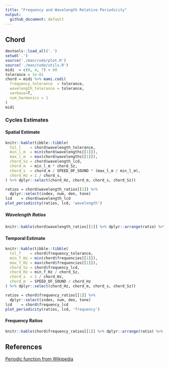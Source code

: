 ```yaml
---
title: "Frequency and Wavelength Relative Periodicity"
output:
  github_document: default
---
```


## Chord

```r
devtools::load_all('.')
setwd('.')
source('./man/code/plot.R')
source('./man/code/utils.R')
midi  = c(0, 4, 7) + 60
tolerance = 1e-01
chord = midi %>% mami.codi(
  frequency_tolerance  = tolerance,
  wavelength_tolerance = tolerance,
  verbose=T,
  num_harmonics = 1
)
midi
```

### Cycles Estimates

#### Spatial Estimate
```r
knitr::kable(tibble::tibble(
  tol_l    = chord$wavelength_tolerance,
  min_l_m  = min(chord$wavelengths[[1]]),
  max_l_m  = max(chord$wavelengths[[1]]),
  chord_Sz = chord$wavelength_lcd,
  chord_m  = min_l_m * chord_Sz,
  chord_s  = chord_m / SPEED_OF_SOUND * (max_l_m / min_l_m),
  chord_Hz = 1 / chord_s,
) %>% dplyr::select(chord_Hz, chord_m, chord_s, chord_Sz))
```

```r
ratios = chord$wavelength_ratios[[1]] %>%
  dplyr::select(index, num, den, tone)
lcd    = chord$wavelength_lcd
plot_periodicity(ratios, lcd, 'wavelength')
```

##### Wavelength Ratios
```r
knitr::kable(chord$wavelength_ratios[[1]] %>% dplyr::arrange(ratio) %>% dplyr::select(-pseudo_ratio))
```

#### Temporal Estimate
```r
knitr::kable(tibble::tibble(
  tol_f    = chord$frequency_tolerance,
  min_f_Hz = min(chord$frequencies[[1]]),
  max_f_Hz = max(chord$frequencies[[1]]),
  chord_Sz = chord$frequency_lcd,
  chord_Hz = min_f_Hz / chord_Sz,
  chord_s  = 1 / chord_Hz,
  chord_m  = SPEED_OF_SOUND / chord_Hz
) %>% dplyr::select(chord_Hz, chord_m, chord_s, chord_Sz))
```

```r
ratios = chord$frequency_ratios[[1]] %>% 
  dplyr::select(index, num, den, tone)
lcd    = chord$frequency_lcd
plot_periodicity(ratios, lcd, 'frequency')
```

#### Frequency Ratios
```r
knitr::kable(chord$frequency_ratios[[1]] %>% dplyr::arrange(ratio) %>% dplyr::select(-pseudo_ratio))
```

## References
[Periodic function from Wikipedia](https://en.wikipedia.org/wiki/Periodic_Tunction)
